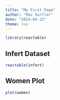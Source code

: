 ```yaml
---
title: "My First Page"
author: "Max Gurtler"
date: "2024-04-22"
theme: lux
---
```


```r
library(reactable)
```

:::{.panel-tabset}

## Infert Dataset

```r
reactable(infert)
```

## Women Plot

```r
plot(women)
```

:::
